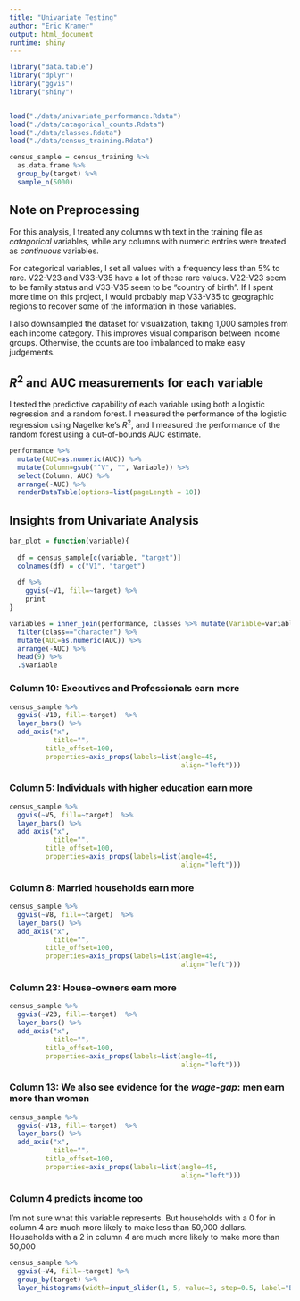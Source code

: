 ```yaml
---
title: "Univariate Testing"
author: "Eric Kramer"
output: html_document
runtime: shiny
---
```


```r
library("data.table")
library("dplyr")
library("ggvis")
library("shiny")


load("./data/univariate_performance.Rdata")
load("./data/catagorical_counts.Rdata")
load("./data/classes.Rdata")
load("./data/census_training.Rdata")

census_sample = census_training %>%
  as.data.frame %>%
  group_by(target) %>%
  sample_n(5000)

```

## Note on Preprocessing

For this analysis, I treated any columns with text in the training file as *catagorical* variables, while any columns with numeric entries were treated as *continuous* variables.

For categorical variables, I set all values with a frequency less than 5% to rare. V22-V23 and V33-V35 have a lot of these rare values. V22-V23 seem to be family status and V33-V35 seem to be "country of birth". If I spent more time on this project, I would probably map V33-V35 to geographic regions to recover some of the information in those variables.

I also downsampled the dataset for visualization, taking 1,000 samples from each income category. This improves visual comparison between income groups. Otherwise, the counts are too imbalanced to make easy judgements.

## $R^2$ and AUC measurements for each variable

I tested the predictive capability of each variable using both a logistic regression and a random forest. I measured the performance of the logistic regression using Nagelkerke's $R^2$, and I measured the performance of the random forest using a out-of-bounds AUC estimate. 

```r
performance %>%
  mutate(AUC=as.numeric(AUC)) %>%
  mutate(Column=gsub("^V", "", Variable)) %>%
  select(Column, AUC) %>%
  arrange(-AUC) %>%
  renderDataTable(options=list(pageLength = 10))
```

## Insights from Univariate Analysis

```r

bar_plot = function(variable){
  
  df = census_sample[c(variable, "target")]
  colnames(df) = c("V1", "target")
  
  df %>%
    ggvis(~V1, fill=~target) %>%
    print
}

variables = inner_join(performance, classes %>% mutate(Variable=variable), by="Variable") %>%
  filter(class=="character") %>%
  mutate(AUC=as.numeric(AUC)) %>%
  arrange(-AUC) %>% 
  head(9) %>%
  .$variable
```


### Column 10: Executives and Professionals earn more
```r
census_sample %>%
  ggvis(~V10, fill=~target)  %>%
  layer_bars() %>%
  add_axis("x",
           title="",
         title_offset=100,
         properties=axis_props(labels=list(angle=45,
                                           align="left")))
```

### Column 5: Individuals with higher education earn more
```r
census_sample %>%
  ggvis(~V5, fill=~target)  %>%
  layer_bars() %>%
  add_axis("x",
           title="",
         title_offset=100,
         properties=axis_props(labels=list(angle=45,
                                           align="left")))
```

### Column 8: Married households earn more
```r
census_sample %>%
  ggvis(~V8, fill=~target)  %>%
  layer_bars() %>%
  add_axis("x",
           title="",
         title_offset=100,
         properties=axis_props(labels=list(angle=45,
                                           align="left")))
```

### Column 23: House-owners earn more
```r
census_sample %>%
  ggvis(~V23, fill=~target)  %>%
  layer_bars() %>%
  add_axis("x",
           title="",
         title_offset=100,
         properties=axis_props(labels=list(angle=45,
                                           align="left")))

```

### Column 13: We also see evidence for the *wage-gap*: men earn more than women

```r
census_sample %>%
  ggvis(~V13, fill=~target)  %>%
  layer_bars() %>%
  add_axis("x",
           title="",
         title_offset=100,
         properties=axis_props(labels=list(angle=45,
                                           align="left")))   
```

### Column 4 predicts income too
I'm not sure what this variable represents. But households with a 0 for in column 4 are much more likely to make less than 50,000 dollars. Households with a 2 in column 4 are much more likely to make more than 50,000

```r
census_sample %>% 
  ggvis(~V4, fill=~target) %>%
  group_by(target) %>%
  layer_histograms(width=input_slider(1, 5, value=3, step=0.5, label="Bin Width"))
```
